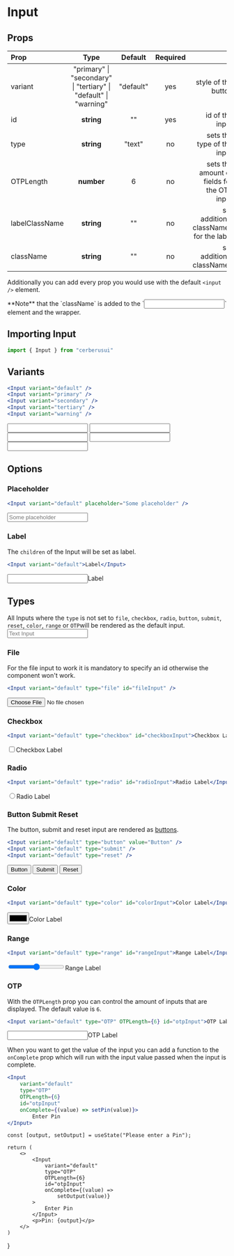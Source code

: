 
# Input
## Props
|Prop|Type|Default| Required | |
| :------------ | :---------: | :----------: | :----------: | ----------: |
| variant       |    "primary" &#124; "secondary" &#124; "tertiary" &#124; <br /> "default" &#124; "warning"    | "default" | yes | style of the button
| id     |    **string**     |    "" | yes | id of the input
| type | **string** |    "text" | no | sets the type of the input
| OTPLength | **number** | 6 | no | sets the amount of fields for the OTP input
| labelClassName | **string** | "" | no | set additional classNames for the label
| className | **string** | "" | no | set additional classNames

Additionally you can add every prop you would use with the default `<input />` element.

<Callout type="warning" emoji="⚠️">
    **Note** that the `className` is added to the `<input />` element and the wrapper.
</Callout>

## Importing Input
```jsx copy
import { Input } from "cerberusui"
```

## Variants
```jsx copy
<Input variant="default" />
<Input variant="primary" />
<Input variant="secondary" />
<Input variant="tertiary" />
<Input variant="warning" />
```
<Input variant="default" className="mb-1" />
<Input variant="primary" className="mb-1" />
<Input variant="secondary" className="mb-1" />
<Input variant="tertiary" className="mb-1" />
<Input variant="warning" className="mb-1" />

## Options
### Placeholder
```jsx copy
<Input variant="default" placeholder="Some placeholder" />
```
<Input variant="default" placeholder="Some placeholder" />

### Label
The `children` of the Input will be set as label.
```jsx copy
<Input variant="default">Label</Input>
```
<Input variant="default">Label</Input>

## Types
All Inputs where the `type` is not set to `file`, `checkbox`, `radio`, `button`, `submit`, `reset`, `color`, `range` or `OTP`will be rendered as the default input.
<Input variant="default" placeholder="Text Input" />

### File
For the file input to work it is mandatory to specify an id otherwise the component won't work.
```jsx copy
<Input variant="default" type="file" id="fileInput" />
```
<Input variant="default" type="file" id="fileInput" />

### Checkbox
```jsx copy
<Input variant="default" type="checkbox" id="checkboxInput">Checkbox Label</Input>
```
<Input variant="default" type="checkbox" id="checkboxInput">Checkbox Label</Input>

### Radio
```jsx copy
<Input variant="default" type="radio" id="radioInput">Radio Label</Input>
```
<Input variant="default" type="radio" id="radioInput">Radio Label</Input>

### Button Submit Reset
The button, submit and reset input are rendered as [buttons](button).
```jsx copy
<Input variant="default" type="button" value="Button" />
<Input variant="default" type="submit" />
<Input variant="default" type="reset" />
```
<Input variant="default" type="button" value="Button" />
<Input variant="default" type="submit" />
<Input variant="default" type="reset" />

### Color
```jsx copy
<Input variant="default" type="color" id="colorInput">Color Label</Input>
```
<Input variant="default" type="color" id="colorInput">Color Label</Input>

### Range
```jsx copy
<Input variant="default" type="range" id="rangeInput">Range Label</Input>
```
<Input variant="default" type="range" id="rangeInput">Range Label</Input>

### OTP
With the `OTPLength` prop you can control the amount of inputs that are displayed. The default value is `6`.
```jsx copy
<Input variant="default" type="OTP" OTPLength={6} id="otpInput">OTP Label</Input>
```
<Input variant="default" type="OTP" OTPLength={6} id="otpInput">OTP Label</Input>

When you want to get the value of the input you can add a function to the `onComplete` prop which will run with the input value passed when the input is complete.

```jsx copy
<Input 
    variant="default" 
    type="OTP" 
    OTPLength={6} 
    id="otpInput" 
    onComplete={(value) => setPin(value)}>
        Enter Pin
</Input>
```

    const [output, setOutput] = useState("Please enter a Pin");

    return (
        <>
            <Input
                variant="default"
                type="OTP"
                OTPLength={6}
                id="otpInput"
                onComplete={(value) =>
                    setOutput(value)}
            >
                Enter Pin
            </Input>
            <p>Pin: {output}</p>
        </>
    )
}

<OTPExample />
